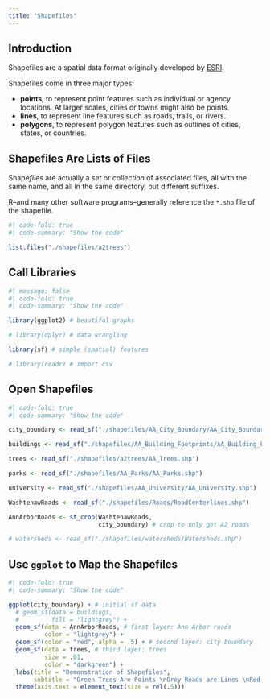 ```yaml
---
title: "Shapefiles"
---
```


## Introduction

Shapefiles are a spatial data format originally developed by [ESRI](https://www.esri.com/en-us/home).

Shapefiles come in three major types:

* **points**, to represent point features such as individual or agency locations. At larger scales, cities or towns might also be points.
* **lines**️, to represent line features such as roads, trails, or rivers.
* **polygons**, to represent polygon features such as outlines of cities, states, or countries.

## Shapefiles Are Lists of Files

Shape*files* are actually a *set* or *collection* of associated files, all with the same name, and all in the same directory, but different suffixes. 

R--and many other software programs--generally reference the `*.shp` file of the shapefile.

```r
#| code-fold: true
#| code-summary: "Show the code"

list.files("./shapefiles/a2trees")

```

## Call Libraries

```r
#| message: false
#| code-fold: true
#| code-summary: "Show the code"

library(ggplot2) # beautiful graphs

# library(dplyr) # data wrangling

library(sf) # simple (spatial) features

# library(readr) # import csv

```

## Open Shapefiles

```r
#| code-fold: true
#| code-summary: "Show the code"

city_boundary <- read_sf("./shapefiles/AA_City_Boundary/AA_City_Boundary.shp")

buildings <- read_sf("./shapefiles/AA_Building_Footprints/AA_Building_Footprints.shp")

trees <- read_sf("./shapefiles/a2trees/AA_Trees.shp")

parks <- read_sf("./shapefiles/AA_Parks/AA_Parks.shp")

university <- read_sf("./shapefiles/AA_University/AA_University.shp")

WashtenawRoads <- read_sf("./shapefiles/Roads/RoadCenterlines.shp")

AnnArborRoads <- st_crop(WashtenawRoads, 
                         city_boundary) # crop to only get A2 roads

# watersheds <- read_sf("./shapefiles/watersheds/Watersheds.shp")

```

## Use `ggplot` to Map the Shapefiles

```r
#| code-fold: true
#| code-summary: "Show the code"

ggplot(city_boundary) + # initial sf data
  # geom_sf(data = buildings,
  #         fill = "lightgrey") +
  geom_sf(data = AnnArborRoads, # first layer: Ann Arbor roads 
          color = "lightgrey") +
  geom_sf(color = "red", alpha = .5) + # second layer: city boundary
  geom_sf(data = trees, # third layer: trees
          size = .01,
          color = "darkgreen") +
  labs(title = "Demonstration of Shapefiles",
       subtitle = "Green Trees Are Points \nGrey Roads are Lines \nRed City Boundary is Polygon") +
  theme(axis.text = element_text(size = rel(.5)))

```

